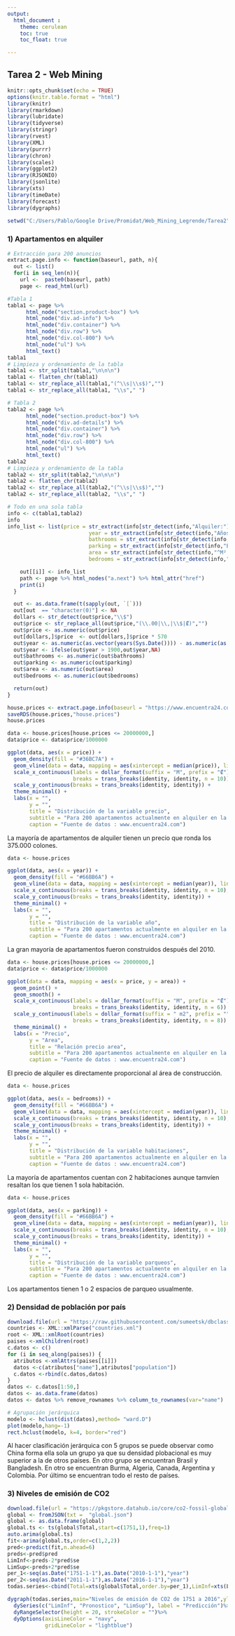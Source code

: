 ---
output: 
  html_document :
    theme: cerulean
    toc: true
    toc_float: true

---

## Tarea 2 -  Web Mining {.tabset}

```{r setup, include=FALSE}
knitr::opts_chunk$set(echo = TRUE)
options(knitr.table.format = "html") 
library(knitr)
library(rmarkdown)
library(lubridate)
library(tidyverse)
library(stringr)
library(rvest)
library(XML)
library(purrr)
library(chron)
library(scales)
library(ggplot2)
library(RJSONIO)
library(jsonlite)
library(xts)
library(timeDate)
library(forecast)
library(dygraphs)
        
setwd("C:/Users/Pablo/Google Drive/Promidat/Web_Mining_Legrende/Tarea2")
```

### 1) Apartamentos en alquiler
```{r, fig.align='center', warning=F}

# Extracción para 200 anuncios
extract.page.info <- function(baseurl, path, n){
  out <- list()
  for(i in seq_len(n)){
    url <-  paste0(baseurl, path)
    page <- read_html(url)

#Tabla 1
tabla1 <- page %>%
      html_node("section.product-box") %>%
      html_node("div.ad-info") %>%
      html_node("div.container") %>%
      html_node("div.row") %>%
      html_node("div.col-800") %>% 
      html_node("ul") %>% 
      html_text()
tabla1
# Limpieza y ordenamiento de la tabla
tabla1 <- str_split(tabla1,"\n\n\n")
tabla1 <- flatten_chr(tabla1)
tabla1 <- str_replace_all(tabla1,"(^\\s|\\s$)","")
tabla1 <- str_replace_all(tabla1, "\\s"," ")

# Tabla 2
tabla2 <- page %>%
      html_node("section.product-box") %>%
      html_node("div.ad-details") %>%
      html_node("div.container") %>%
      html_node("div.row") %>%
      html_node("div.col-800") %>% 
      html_node("ul") %>% 
      html_text()
tabla2
# Limpieza y ordenamiento de la tabla
tabla2 <- str_split(tabla2,"\n\n\n")
tabla2 <- flatten_chr(tabla2)
tabla2 <- str_replace_all(tabla2,"(^\\s|\\s$)","")
tabla2 <- str_replace_all(tabla2, "\\s"," ")

# Todo en una sola tabla
info <- c(tabla1,tabla2)
info
info_list <- list(price = str_extract(info[str_detect(info,"Alquiler:")],"(\\d|\\.|\\,|\\$|₡)+"),
                          year = str_extract(info[str_detect(info,"Años de construcción:")],"\\d+$"),
                          bathrooms = str_extract(info[str_detect(info,"Baños:")],"\\d*$"),
                          parking = str_extract(info[str_detect(info,"Estacionamientos:")],"\\d*$"),
                          area = str_extract(info[str_detect(info,"^M² de construcción:")],"\\d*$"),
                          bedrooms = str_extract(info[str_detect(info,"Recamaras:")],"\\d*$"))

    out[[i]] <- info_list
    path <- page %>% html_nodes("a.next") %>% html_attr("href")
    print(i)
  }

  out <- as.data.frame(t(sapply(out, `[`)))
  out[out  == "character(0)"] <- NA
  dollars <- str_detect(out$price,"\\$")
  out$price <- str_replace_all(out$price,"(\\.00|\\,|\\$|₡)","")
  out$price <- as.numeric(out$price)  
  out[dollars,]$price  <- out[dollars,]$price * 570
  out$year <- as.numeric(as.vector(years(Sys.Date()))) - as.numeric(as.character(out$year))
  out$year <- ifelse(out$year > 1900,out$year,NA)
  out$bathrooms <- as.numeric(out$bathrooms)
  out$parking <- as.numeric(out$parking)
  out$area <- as.numeric(out$area)
  out$bedrooms <- as.numeric(out$bedrooms)

  return(out)
}
```

```{r, warning = F, error = T}
house.prices <- extract.page.info(baseurl = "https://www.encuentra24.com", path = "/costa-rica-es/bienes-raices-alquiler-apartamentos/aptos-en-guachipelin-y-pozos-de-santa-ana-desde-550/9573484", n = 2)
saveRDS(house.prices,"house.prices")
house.prices
```

```{r, warning = F}
data <- house.prices[house.prices <= 20000000,]
data$price <- data$price/1000000

ggplot(data, aes(x = price)) + 
  geom_density(fill = "#36BC7A") +
  geom_vline(data = data, mapping = aes(xintercept = median(price)), linetype="dashed") +
  scale_x_continuous(labels = dollar_format(suffix = "M", prefix = "₡"),
                     breaks = trans_breaks(identity, identity, n = 10)) +
  scale_y_continuous(breaks = trans_breaks(identity, identity)) +
  theme_minimal() +
  labs(x = "",
       y = "",
       title = "Distribución de la variable precio",
       subtitle = "Para 200 apartamentos actualmente en alquiler en la web encuentra24",
       caption = "Fuente de datos : www.encuentra24.com")
```

La mayoría de apartamentos de alquiler tienen un precio que ronda los 375.000 colones.

```{r, warning = F}
data <- house.prices

ggplot(data, aes(x = year)) + 
  geom_density(fill = "#66BB6A") +
  geom_vline(data = data, mapping = aes(xintercept = median(year)), linetype="dashed") +
  scale_x_continuous(breaks = trans_breaks(identity, identity, n = 10),expand = c(0,0)) +
  scale_y_continuous(breaks = trans_breaks(identity, identity)) +
  theme_minimal() +
  labs(x = "",
       y = "",
       title = "Distribución de la variable año",
       subtitle = "Para 200 apartamentos actualmente en alquiler en la web encuentra24",
       caption = "Fuente de datos : www.encuentra24.com")
```

La gran mayoría de apartamentos fueron construidos después del 2010.

```{r, warning = F}
data <- house.prices[house.prices <= 20000000,]
data$price <- data$price/1000000

ggplot(data = data, mapping = aes(x = price, y = area)) + 
  geom_point() +
  geom_smooth() +
  scale_x_continuous(labels = dollar_format(suffix = "M", prefix = "₡"),
                     breaks = trans_breaks(identity, identity, n = 6)) +
  scale_y_continuous(labels = dollar_format(suffix = " m2", prefix = ""),
                     breaks = trans_breaks(identity, identity, n = 8)) +
  theme_minimal() +
  labs(x = "Precio",
       y = "Area",
       title = "Relación precio area",
       subtitle = "Para 200 apartamentos actualmente en alquiler en la web encuentra24",
       caption = "Fuente de datos : www.encuentra24.com")
```

El precio de alquiler es directamente proporcional al área de construcción.

```{r, warning = F}
data <- house.prices

ggplot(data, aes(x = bedrooms)) + 
  geom_density(fill = "#66BB6A") +
  geom_vline(data = data, mapping = aes(xintercept = median(year)), linetype="dashed") +
  scale_x_continuous(breaks = trans_breaks(identity, identity, n = 10),expand = c(0,0)) +
  scale_y_continuous(breaks = trans_breaks(identity, identity)) +
  theme_minimal() +
  labs(x = "",
       y = "",
       title = "Distribución de la variable habitaciones",
       subtitle = "Para 200 apartamentos actualmente en alquiler en la web encuentra24",
       caption = "Fuente de datos : www.encuentra24.com")
```

La mayoría de apartamentos cuentan con 2 habitaciones aunque tamvíen resaltan los que tienen 1 sola habitación.

```{r, warning = F}
data <- house.prices

ggplot(data, aes(x = parking)) + 
  geom_density(fill = "#66BB6A") +
  geom_vline(data = data, mapping = aes(xintercept = median(year)), linetype="dashed") +
  scale_x_continuous(breaks = trans_breaks(identity, identity, n = 10),expand = c(0,0)) +
  scale_y_continuous(breaks = trans_breaks(identity, identity)) +
  theme_minimal() +
  labs(x = "",
       y = "",
       title = "Distribución de la variable parqueos",
       subtitle = "Para 200 apartamentos actualmente en alquiler en la web encuentra24",
       caption = "Fuente de datos : www.encuentra24.com")
```

Los apartamentos tienen 1 o 2 espacios de parqueo usualmente.

### 2) Densidad de población por país
```{r, warning = F}
download.file(url = "https://raw.githubusercontent.com/sumeetsk/dbclass/master/countries.xml",destfile = "countries.xml")
countries <- XML::xmlParse("countries.xml")
root <- XML::xmlRoot(countries)
paises <-xmlChildren(root)
c.datos <- c()
for (i in seq_along(paises)) {
  atributos <-xmlAttrs(paises[[i]])
  datos <-c(atributos["name"],atributos["population"])
  c.datos <-rbind(c.datos,datos)
}
datos <- c.datos[1:50,]
datos <- as.data.frame(datos)
datos <- datos %>% remove_rownames %>% column_to_rownames(var="name")

# Agrupación jerárquica
modelo <- hclust(dist(datos),method= "ward.D")
plot(modelo,hang=-1)
rect.hclust(modelo, k=4, border="red")
```

Al hacer clasificación jerárquica con 5 grupos se puede observar como China forma ella sola un grupo ya que su densidad plobacional es muy superior a la de otros países. En otro grupo se encuentran Brasil y Bangladesh. En otro se encuentran Burma, Algeria, Canada, Argentina y Colombia. Por último se encuentran todo el resto de países.


### 3) Niveles de emisión de CO2
```{r, fig.align='center', warning=F}
download.file(url = "https://pkgstore.datahub.io/core/co2-fossil-global:global_json/data/global_json.json",destfile = "global.json")
global <- fromJSON(txt =  "global.json")
global <- as.data.frame(global)
global.ts <- ts(global$Total,start=c(1751,1),freq=1)
auto.arima(global.ts)
fit<-arima(global.ts,order=c(1,2,2))
pred<-predict(fit,n.ahead=6)
preds<-pred$pred
LimInf<-preds-2*pred$se
LimSup<-preds+2*pred$se
per_1<-seq(as.Date("1751-1-1"),as.Date("2010-1-1"),"year")
per_2<-seq(as.Date("2011-1-1"),as.Date("2016-1-1"),"year")
todas.series<-cbind(Total=xts(global$Total,order.by=per_1),LimInf=xts(LimInf,order.by=per_2),Pronostico=xts(preds,order.by=per_2),LimSup=xts(LimSup,order.by=per_2))

dygraph(todas.series,main="Niveles de emisión de CO2 de 1751 a 2016",ylab="Millones de toneladas métricas")%>%
  dySeries(c("LimInf", "Pronostico", "LimSup"), label = "Predicción")%>%
  dyRangeSelector(height = 20, strokeColor = "")%>%  
  dyOptions(axisLineColor = "navy", 
            gridLineColor = "lightblue")
```



